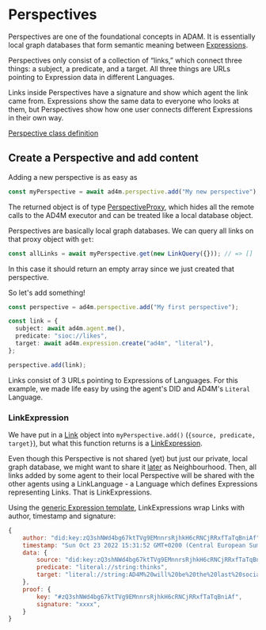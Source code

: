 
# Perspectives

Perspectives are one of the foundational concepts in ADAM. It is essentially local graph databases
that form semantic meaning between [Expressions](/essentials/expressions).

Perspectives only consist of a collection of “links,” which connect
three things: a subject, a predicate, and a target. All three things are URLs pointing to
Expression data in different Languages.

Links inside Perspectives have a signature and show
which agent the link came from. Expressions show the same data to everyone who looks at them,
but Perspectives show how one user connects different Expressions in their own way.

[Perspective class definition](/jsdoc/classes/Agent)

## Create a Perspective and add content

Adding a new perspective is as easy as

```js
const myPerspective = await ad4m.perspective.add("My new perspective");
```

The returned object is of type [PerspectiveProxy](api.md#class-perspectiveproxy),
which hides all the remote calls to the AD4M executor and can be treated like a
local database object.

Perspectives are basically local graph databases.
We can query all links on that proxy object with `get`:

```js
const allLinks = await myPerspective.get(new LinkQuery({})); // => []
```

In this case it should return an empty array since we just created that perspective.

So let's add something!

```ts
const perspective = ad4m.perspective.add("My first perspective");

const link = {
  subject: await ad4m.agent.me(),
  predicate: "sioc://likes",
  target: await ad4m.expression.create("ad4m", "literal"),
};

perspective.add(link);
```

Links consist of 3 URLs pointing to Expressions of Languages.
For this example, we made life easy by using the agent's DID and AD4M's `Literal` Language.

### LinkExpression

We have put in a [Link](api.md#class-link) object into `myPerspective.add()`
(`{source, predicate, target}`),
but what this function returns is a [LinkExpression](api.md#class-linkexpression).

Even though this Perspective is not shared (yet) but just our private, local
graph database, we might want to share it [later](#2-publish-perspective-as-neighbourhood)
as Neighbourhood.
Then, all links added by some agent to their local Perspective will be shared
with the other agents using a LinkLanguage - a Language which defines Expressions
representing Links. That is LinkExpressions.

Using the [generic Expression template](api.html#expressiongeneric),
LinkExpressions wrap Links with author, timestamp and signature:

```js
{
    author: "did:key:zQ3shNWd4bg67ktTVg9EMnnrsRjhkH6cRNCjRRxfTaTqBniAf",
    timestamp: "Sun Oct 23 2022 15:31:52 GMT+0200 (Central European Summer Time)",
    data: {
        source: "did:key:zQ3shNWd4bg67ktTVg9EMnnrsRjhkH6cRNCjRRxfTaTqBniAf",
        predicate: "literal://string:thinks",
        target: "literal://string:AD4M%20will%20be%20the%20last%20social%20network",
    },
    proof: {
        key: "#zQ3shNWd4bg67ktTVg9EMnnrsRjhkH6cRNCjRRxfTaTqBniAf",
        signature: "xxxx",
    }
}
```
